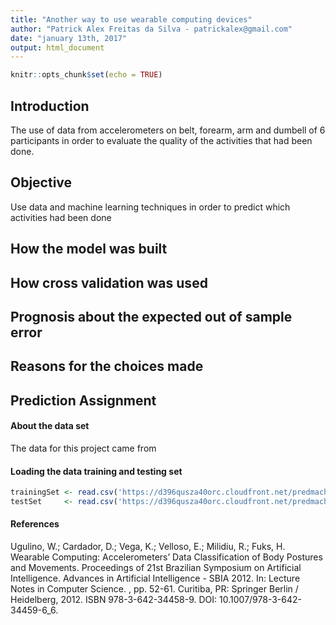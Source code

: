 ```yaml
---
title: "Another way to use wearable computing devices"
author: "Patrick Alex Freitas da Silva - patrickalex@gmail.com"
date: "january 13th, 2017"
output: html_document
---
```


```r
knitr::opts_chunk$set(echo = TRUE)
```

## Introduction

The use of data from accelerometers on belt, forearm, arm and dumbell of 6 participants in order to evaluate the quality of the activities that had been done.

## Objective

Use data and machine learning techniques in order to predict which activities had been done

## How the model was built

## How cross validation was used

## Prognosis about the expected out of sample error

## Reasons for the choices made

## Prediction Assignment
#### About the data set
The data for this project came from 

#### Loading the data training and testing set
```r
trainingSet <- read.csv('https://d396qusza40orc.cloudfront.net/predmachlearn/pml-training.csv')
testSet     <- read.csv('https://d396qusza40orc.cloudfront.net/predmachlearn/pml-testing.csv')
```

####


#### References

Ugulino, W.; Cardador, D.; Vega, K.; Velloso, E.; Milidiu, R.; Fuks, H. Wearable Computing: Accelerometers' Data Classification of Body Postures and Movements. Proceedings of 21st Brazilian Symposium on Artificial Intelligence. Advances in Artificial Intelligence - SBIA 2012. In: Lecture Notes in Computer Science. , pp. 52-61. Curitiba, PR: Springer Berlin / Heidelberg, 2012. ISBN 978-3-642-34458-9. DOI: 10.1007/978-3-642-34459-6_6.



[2]:http://groupware.les.inf.puc-rio.br/har#ixzz4VdrEh3GS
[1]:http://groupware.les.inf.puc-rio.br/har